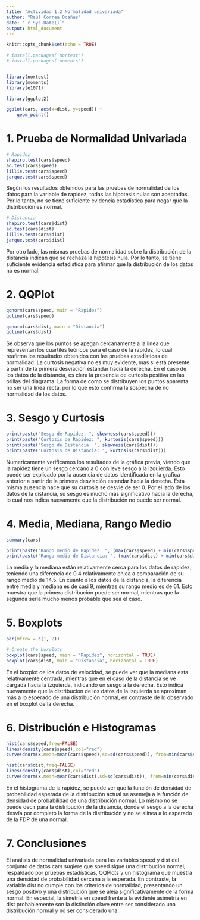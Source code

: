 ```yaml
---
title: "Actividad 1.2 Normalidad univariada"
author: "Raúl Correa Ocañas"
date: "`r Sys.Date()`"
output: html_document
---
```


```r
knitr::opts_chunk$set(echo = TRUE)

# install.packages('nortest')
# install.packages('moments')


library(nortest)
library(moments)
library(e1071)
```

```r
library(ggplot2)

ggplot(cars, aes(x=dist, y=speed)) + 
    geom_point()
```

# 1. Prueba de Normalidad Univariada

```r
# Rapidez
shapiro.test(cars$speed)
ad.test(cars$speed)
lillie.test(cars$speed)
jarque.test(cars$speed)
```

Según los resultados obtenidos para las pruebas de normalidad de los datos para la variable de rapidez, todas las hipotesis nulas son aceptadas. Por lo tanto, no se tiene suficiente evidencia estadistica para negar que la distribución es normal.

```r
# Distancia
shapiro.test(cars$dist)
ad.test(cars$dist)
lillie.test(cars$dist)
jarque.test(cars$dist)
```

Por otro lado, las mismas pruebas de normalidad sobre la distribución de la distancia indican que se rechaza la hipotesis nula. Por lo tanto, se tiene suficiente evidencia estadistica para afirmar que la distribución de los datos no es normal.

# 2. QQPlot

```r
qqnorm(cars$speed, main = "Rapidez")
qqline(cars$speed)

qqnorm(cars$dist, main = "Distancia")
qqline(cars$dist)

```

Se observa que los puntos se apegan cercanamente a la linea que representan los cuartiles teóricos para el caso de la rapidez, lo cual reafirma los resultados obtenidos con las pruebas estadísticas de normalidad. La curtosis negativa no es muy evidente, mas si está presente a partir de la primera desviación estandar hacia la derecha. En el caso de los datos de la distancia, es clara la presencia de curtosis positiva en las orillas del diagrama. La forma de como se distribuyen los puntos aparenta no ser una linea recta, por lo que esto confirma la sospecha de no normalidad de los datos.

# 3. Sesgo y Curtosis

```r
print(paste("Sesgo de Rapidez: ", skewness(cars$speed)))
print(paste("Curtosis de Rapidez: ", kurtosis(cars$speed)))
print(paste("Sesgo de Distancia: ", skewness(cars$dist)))
print(paste("Curtosis de Distancia: ", kurtosis(cars$dist)))
```

Numericamente verificamos los resultados de la gráfica previa, viendo que la rapidez tiene un sesgo cercano a 0 con leve sesgo a la izquierda. Esto puede ser explicado por la ausencia de datos identificada en la grafica anterior a partir de la primera desviación estandar hacia la derecha. Esta misma ausencia hace que su curtosis se desvie de ser 0. Por el lado de los datos de la distancia, su sesgo es mucho más significativo hacia la derecha, lo cual nos indica nuevamente que la distribución no puede ser normal.

# 4. Media, Mediana, Rango Medio

```r
summary(cars)

print(paste("Rango medio de Rapidez: ", (max(cars$speed) + min(cars$speed))/2))
print(paste("Rango medio de Distancia: ", (max(cars$dist) + min(cars$dist))/2))
```

La media y la mediana están relativamente cerca para los datos de rapidez, teniendo una diferencia de 0.4 relativamente chica a comparación de su rango medio de 14.5. En cuanto a los datos de la distancia, la diferencia entre media y mediana es de casi 9, mientras su rango medio es de 61. Esto muestra que la primera distribución puede ser normal, mientras que la segunda sería mucho menos probable que sea el caso.

# 5. Boxplots

```r
par(mfrow = c(1, 2))

# Create the boxplots
boxplot(cars$speed, main = "Rapidez", horizontal = TRUE)
boxplot(cars$dist, main = "Distancia", horizontal = TRUE)
```

En el boxplot de los datos de velocidad, se puede ver que la mediana esta relativamente centrada, mientras que en el caso de la distancia se ve cargada hacia la izquierda, indicando un sesgo a la derecha. Esto indica nuevamente que la distribucion de los datos de la izquierda se aproximan más a lo esperado de una distribución normal, en contraste de lo observado en el boxplot de la derecha.

# 6. Distribución e Histogramas

```r
hist(cars$speed,freq=FALSE)
lines(density(cars$speed),col="red")
curve(dnorm(x,mean=mean(cars$speed),sd=sd(cars$speed)), from=min(cars$speed), to=max(cars$speed), add=TRUE, col="blue",lwd=2)

hist(cars$dist,freq=FALSE)
lines(density(cars$dist),col="red")
curve(dnorm(x,mean=mean(cars$dist),sd=sd(cars$dist)), from=min(cars$dist), to=max(cars$dist), add=TRUE, col="blue",lwd=2)
```

En el histograma de la rapidez, se puede ver que la función de densidad de probabilidad esperada de la distribución actual se asemeja a la función de densidad de probabilidad de una distribución normal. Lo mismo no se puede decir para la distribución de la distancia, donde el sesgo a la derecha desvía por completo la forma de la distribución y no se alinea a lo esperado de la FDP de una normal.

# 7. Conclusiones

El análisis de normalidad univariada para las variables speed y dist del conjunto de datos cars sugiere que speed sigue una distribución normal, respaldado por pruebas estadísticas, QQPlots y un histograma que muestra una densidad de probabilidad cercana a la esperada. En contraste, la variable dist no cumple con los criterios de normalidad, presentando un sesgo positivo y una distribución que se aleja significativamente de la forma normal. En especial, la simetría en speed frente a la evidente asimetría en dist probablemente son la distinción clave entre ser considerado una distribución normal y no ser considerado una.
